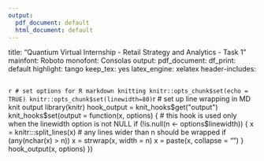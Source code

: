 ```yaml
---
output:
  pdf_document: default
  html_document: default
---
```

title: "Quantium Virtual Internship - Retail Strategy and Analytics - Task 1"
mainfont: Roboto
monofont: Consolas
output:
  pdf_document:
  df_print: default
highlight: tango
keep_tex: yes
latex_engine: xelatex
header-includes:
  \usepackage{fvextra}

\DefineVerbatimEnvironment{Highlighting}{Verbatim}{breaklines,commandchars=\\\{\}}
---
  ```r
# set options for R markdown knitting
knitr::opts_chunk$set(echo = TRUE)
knitr::opts_chunk$set(linewidth=80)
```r
# set up line wrapping in MD knit output
library(knitr)
hook_output = knit_hooks$get("output")
knit_hooks$set(output = function(x, options)
{
  # this hook is used only when the linewidth option is not NULL
  if (!is.null(n <- options$linewidth))
  {
    x = knitr:::split_lines(x)
    # any lines wider than n should be wrapped
    if (any(nchar(x) > n))
      x = strwrap(x, width = n)
    x = paste(x, collapse = "\n")
  }
  hook_output(x, options)
})